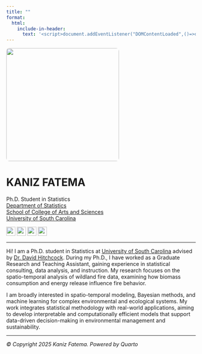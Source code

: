 ```yaml
---
title: ""
format:
  html:
    include-in-header:
      text: '<script>document.addEventListener("DOMContentLoaded",()=>document.body.classList.add("about-page"))</script>'
---
```


::: {layout="[35,65]"}
![](images/kaniz_profile.jpg){fig-alt="Kaniz Fatema" width=300px style="border-radius: 8px;"}

<div>

# **KANIZ** FATEMA

Ph.D. Student in Statistics  
[Department of Statistics](https://sc.edu/study/colleges_schools/artsandsciences/statistics/)  
[School of College of Arts and Sciences](https://sc.edu/study/colleges_schools/artsandsciences/)  
[University of South Carolina](https://www.sc.edu/)

[![](https://upload.wikimedia.org/wikipedia/commons/4/4e/Mail_%28iOS%29.svg){width=24px}](mailto:kfatema@email.sc.edu)
[![](https://upload.wikimedia.org/wikipedia/commons/8/87/PDF_file_icon.svg){width=24px}](files/kaniz_resume.pdf)
[![](https://upload.wikimedia.org/wikipedia/commons/9/91/Octicons-mark-github.svg){width=24px}](https://github.com/Kaniz461)
[![](https://upload.wikimedia.org/wikipedia/commons/8/81/LinkedIn_icon.svg){width=24px}](https://www.linkedin.com/in/kaniz-fatema-229186228/)





</div>
:::

---


Hi! I am a Ph.D. student in Statistics at [University of South Carolina](https://www.sc.edu/) advised by [Dr. David Hitchcock](https://people.stat.sc.edu/hitchcock/). During my Ph.D., I have worked as a Graduate Research and Teaching Assistant, gaining experience in statistical consulting, data analysis, and instruction. My research focuses on the spatio-temporal analysis of wildland fire data, examining how biomass consumption and energy release influence fire behavior. 

I am broadly interested in spatio-temporal modeling, Bayesian methods, and machine learning for complex environmental and ecological systems. My work integrates statistical methodology with real-world applications, aiming to develop interpretable and computationally efficient models that support data-driven decision-making in environmental management and sustainability.

---

*© Copyright 2025 Kaniz Fatema. Powered by Quarto*